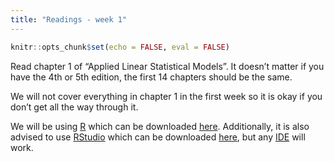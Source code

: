 ```yaml
---
title: "Readings - week 1"
---
```


```r
knitr::opts_chunk$set(echo = FALSE, eval = FALSE)
```

Read chapter 1 of "Applied Linear Statistical Models". It doesn't matter if you have the 4th or 5th edition, the first 14 chapters should be the same.

We will not cover everything in chapter 1 in the first week so it is okay if you don't get all the way through it.

We will be using [R](https://cran.r-project.org/) which can be downloaded [here](https://cran.r-project.org/). Additionally, it is also advised to use [RStudio](https://rstudio.com/) which can be downloaded [here](https://rstudio.com/products/rstudio/download/#download), but any [IDE](https://en.wikipedia.org/wiki/Integrated_development_environment) will work.

